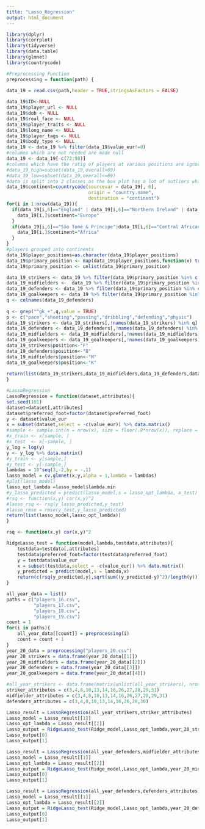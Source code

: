 ---
title: "Lasso_Regression"
output: html_document
---


```{r}
library(dplyr)
library(corrplot)
library(tidyverse)
library(data.table)
library(glmnet)
library(countrycode)
```

```{r}
#Preprocessing Function
preprocessing = function(path) {
    
data_19 = read.csv(path,header = TRUE,stringsAsFactors = FALSE)

data_19$ID<-NULL
data_19$player_url <- NULL
data_19$dob <- NULL
data_19$real_face <- NULL
data_19$player_traits <- NULL
data_19$long_name <- NULL
data_19$player_tags <- NULL
data_19$body_type <- NULL
data_19 <- data_19 %>% filter(data_19$value_eur!=0)
#columns which are not needed are made null
data_19 <- data_19[-c(72:98)]
#columns which have the ratig of players at various positions are ignored at the moment.
#data_19_high=subset(data_19,overall>69)
#data_19_low=subset(data_19,overall<=69)
#data is split into 2 classes as the box plot has a lot of outliers which are due to the players who are really good
data_19$continent=countrycode(sourcevar = data_19[, 6],
                              origin = "country.name",
                              destination = "continent")
for(i in 1:nrow(data_19)){
  if(data_19[i,6]=="England" | data_19[i,6]=="Northern Ireland" | data_19[i,6]=="Wales" | data_19[i,6]=="Scotland" | data_19[i,6]=="Kosovo"){
    data_19[i,]$continent="Europe"
  }
  if(data_19[i,6]=="São Tomé & Príncipe"|data_19[i,6]=="Central African Rep."|data_19[i,6]== "SÃ£o TomÃ© & PrÃ�ncipe"){
    data_19[i,]$continent="Africa"
  }
}
#players grouped into continents
data_19$player_positions=as.character(data_19$player_positions)
data_19$primary_position <- map(data_19$player_positions,function(x) trimws(unlist(strsplit(x,',')))[1])
data_19$primary_position <- unlist(data_19$primary_position)

data_19_strikers <- data_19 %>% filter(data_19$primary_position %in% c("ST","RW","LW","CF","RF","LF","RS","LS"))
data_19_midfielders <-  data_19 %>% filter(data_19$primary_position %in% c("RCM","LCM","CM","LM","RM","CDM","LDM","RDM","LAM","CAM","RAM"))
data_19_defenders <- data_19 %>% filter(data_19$primary_position %in% c("CB","LB","RB","RCB","LCB","RWB","LWB"))
data_19_goalkeepers <- data_19 %>% filter(data_19$primary_position %in% c("GK"))
q <- colnames(data_19_defenders)
                                
q <- grep("^gk_+",q,value = TRUE)
p <- c("pace","shooting","passing","dribbling","defending","physic")
data_19_strikers <- data_19_strikers[,!names(data_19_strikers) %in% q]
data_19_defenders <- data_19_defenders[,!names(data_19_defenders) %in% q]
data_19_midfielders <- data_19_midfielders[,!names(data_19_midfielders) %in% q]
data_19_goalkeepers <- data_19_goalkeepers[,!names(data_19_goalkeepers) %in% p]
data_19_strikers$position<-"F"
data_19_defenders$position<-"B"
data_19_midfielders$position<-"M"
data_19_goalkeepers$position<-"K"
                                
return(list(data_19_strikers,data_19_midfielders,data_19_defenders,data_19_goalkeepers))
}            

```

```{r}
#LassoRegression
LassoRegression = function(dataset,attributes){
set.seed(101)
dataset=dataset[,attributes]
dataset$preferred_foot=factor(dataset$preferred_foot)
y <- dataset$value_eur
x = subset(dataset,select = -c(value_eur)) %>% data.matrix()
#sample <- sample.int(n = nrow(x), size = floor(.8*nrow(x)), replace = F)
#x_train <- x[sample, ]
#x_test  <- x[-sample, ]
y_log = log(y)
y <- y_log %>% data.matrix()
#y_train <- y[sample,]
#y_test <- y[-sample,]
lambdas = 10^seq(3,-2,by = -.1)
lasso_model = cv.glmnet(x,y,alpha = 1,lambda = lambdas)
#plot(lasso_model)
lasso_opt_lambda =lasso_model$lambda.min
#y_lasso_predicted = predict(lasso_model,s = lasso_opt_lambda, x_test)
#rsq <- function(x,y) cor(x,y)^2
#lasso_rsq <- rsq(y_lasso_predicted,y_test)
#lasso_rmse = rmse(y_test,y_lasso_predicted)
return(list(lasso_model,lasso_opt_lambda))
}
```

```{r}
rsq <- function(x,y) cor(x,y)^2

RidgeLasso_test = function(model,lambda,testdata,attributes){
    testdata=testdata[,attributes]
    testdata$preferred_foot=factor(testdata$preferred_foot)
    y = testdata$value_eur
    x = subset(testdata,select = -c(value_eur)) %>% data.matrix()
    y_predicted = predict(model,s = lambda,x)
    return(c(rsq(y_predicted,y),sqrt(sum((y_predicted-y)^2)/length(y))))
}
```

```{r}
all_year_data = list()
paths = c("players_16.csv",
          "players_17.csv",
          "players_18.csv",
          "players_19.csv")
count = 1
for(i in paths){
    all_year_data[[count]] = preprocessing(i)
    count = count + 1
}
year_20_data = preprocessing("players_20.csv")
year_20_strikers = data.frame(year_20_data[[1]])
year_20_midfielders = data.frame(year_20_data[[2]])
year_20_defenders = data.frame(year_20_data[[3]])
year_20_goalkeepers = data.frame(year_20_data[[4]])
```

```{r}
#all_year_strikers <- data.frame(matrix(unlist(all_year_strikers), nrow=nrow(all_year_strikers), byrow=T),stringsAsFactors=FALSE)
striker_attributes = c(3,4,8,10,13,14,16,26,27,28,29,31)
midfielder_attributes = c(3,4,8,10,13,14,16,26,27,28,29,31)
defenders_attributes = c(3,4,8,10,13,14,16,26,28,30)

Lasso_result = LassoRegression(all_year_strikers,striker_attributes)
Lasso_model = Lasso_result[[1]]
Lasso_opt_lambda = Lasso_result[[2]]
Lasso_output = RidgeLasso_test(Ridge_model,Lasso_opt_lambda,year_20_strikers,striker_attributes)
Lasso_output[0]
Lasso_output[1]

Lasso_result = LassoRegression(all_year_defenders,midfielder_attributes)
Lasso_model = Lasso_result[[1]]
Lasso_opt_lambda = Lasso_result[[2]]
Lasso_output = RidgeLasso_test(Ridge_model,Lasso_opt_lambda,year_20_midfielders,midfielder_attributes)
Lasso_output[0]
Lasso_output[1]

Lasso_result = LassoRegression(all_year_defenders,defenders_attributes)
Lasso_model = Lasso_result[[1]]
Lasso_opt_lambda = Lasso_result[[2]]
Lasso_output = RidgeLasso_test(Ridge_model,Lasso_opt_lambda,year_20_defenders,defenders_attributes)
Lasso_output[0]
Lasso_output[1]
```
